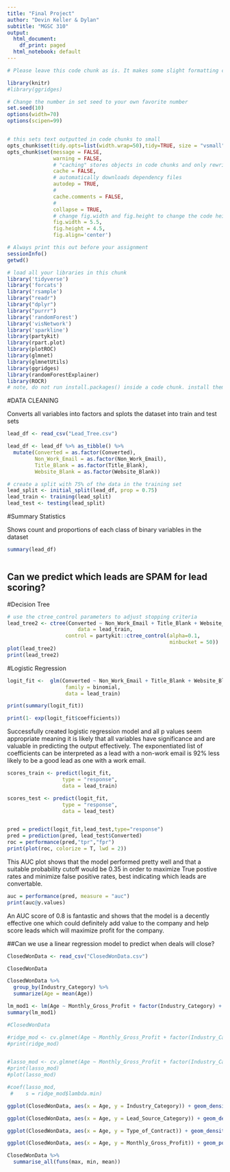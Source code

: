 ```yaml
---
title: "Final Project"
author: "Devin Keller & Dylan"
subtitle: "MGSC 310"
output:
  html_document:
    df_print: paged
  html_notebook: default
---
```


```r

# Please leave this code chunk as is. It makes some slight formatting changes to alter the output to be more aesthetically pleasing. 

library(knitr)
#library(ggridges)

# Change the number in set seed to your own favorite number
set.seed(10)
options(width=70)
options(scipen=99)


# this sets text outputted in code chunks to small
opts_chunk$set(tidy.opts=list(width.wrap=50),tidy=TRUE, size = "vsmall")  
opts_chunk$set(message = FALSE,                                          
               warning = FALSE,
               # "caching" stores objects in code chunks and only rewrites if you change things
               cache = FALSE,                               
               # automatically downloads dependency files
               autodep = TRUE,
               # 
               cache.comments = FALSE,
               # 
               collapse = TRUE,
               # change fig.width and fig.height to change the code height and width by default
               fig.width = 5.5,  
               fig.height = 4.5,
               fig.align='center')


```

```r

# Always print this out before your assignment
sessionInfo()
getwd()

```


<!-- ### start answering your problem set here -->
<!-- You may export your homework in either html or pdf, with the former usually being easier. 
     To export or compile your Rmd file: click above on 'Knit' then 'Knit to HTML' -->
<!-- Be sure to submit both your .Rmd file and the compiled .html or .pdf file for full credit -->


```r

# load all your libraries in this chunk 
library('tidyverse')
library('forcats')
library('rsample')
library("readr")
library("dplyr")
library("purrr")
library('randomForest')
library('visNetwork')
library('sparkline')
library(partykit)
library(rpart.plot)  
library(plotROC)
library(glmnet)
library(glmnetUtils)
library(ggridges)
library(randomForestExplainer)
library(ROCR)
# note, do not run install.packages() inside a code chunk. install them in the console outside of a code chunk. 

```



#DATA CLEANING

Converts all variables into factors and splots the dataset into train and test sets

```r
lead_df <- read_csv("Lead_Tree.csv")

lead_df <- lead_df %>% as_tibble() %>%
  mutate(Converted = as.factor(Converted),
         Non_Work_Email = as.factor(Non_Work_Email),
         Title_Blank = as.factor(Title_Blank),
         Website_Blank = as.factor(Website_Blank))

# create a split with 75% of the data in the training set
lead_split <- initial_split(lead_df, prop = 0.75)
lead_train <- training(lead_split)
lead_test <- testing(lead_split)


```


#Summary Statistics

Shows count and proportions of each class of binary variables in the dataset

```r


summary(lead_df)



```


## Can we predict which leads are SPAM for lead scoring?

#Decision Tree

```r

# use the ctree_control parameters to adjust stopping criteria
lead_tree2 <- ctree(Converted ~ Non_Work_Email + Title_Blank + Website_Blank, 
                       data = lead_train,
                   control = partykit::ctree_control(alpha=0.1, 
                                                     minbucket = 50))
plot(lead_tree2)
print(lead_tree2)


```


#Logistic Regression

```r

logit_fit <-  glm(Converted ~ Non_Work_Email + Title_Blank + Website_Blank,
                   family = binomial,
                   data = lead_train)

print(summary(logit_fit))

print(1- exp(logit_fit$coefficients))

```

Successfully created logistic regression model and all p values seem appropriate meaning it is likely that all variables have significance and are valuable in predicting the output effectively. The exponentiated list of coefficients can be interpreted as a lead with a non-work email is 92% less likely to be a good lead as one with a work email.


```r

scores_train <- predict(logit_fit,
                  type = "response", 
                  data = lead_train)

scores_test <- predict(logit_fit,
                  type = "response", 
                  data = lead_test)


pred = predict(logit_fit,lead_test,type="response")
pred = prediction(pred, lead_test$Converted)
roc = performance(pred,"tpr","fpr")
print(plot(roc, colorize = T, lwd = 2))

```

This AUC plot shows that the model performed pretty well and that a suitable probability cutoff would be 0.35 in order to maximize True postive rates and minimize false positive rates, best indicating which leads are convertable.

```r

auc = performance(pred, measure = "auc")
print(auc@y.values)

```

An AUC score of 0.8 is fantastic and shows that the model is a decently effective one which could definitely add value to the company and help score leads which will maximize profit for the company.





##Can we use a linear regression model to predict when deals will close?

```r
ClosedWonData <- read_csv("ClosedWonData.csv")

ClosedWonData

ClosedWonData %>%
  group_by(Industry_Category) %>%
  summarize(Age = mean(Age)) 

lm_mod1 <- lm(Age ~ Monthly_Gross_Profit + factor(Industry_Category) + Estimated_Annual_Revenue + factor(Lead_Source_Category) + factor(Type_of_Contract) + Total_Value + Contract_Length_Months, data = ClosedWonData)
summary(lm_mod1)

```

```r

#ClosedWonData

#ridge_mod <- cv.glmnet(Age ~ Monthly_Gross_Profit + factor(Industry_Category) + Estimated_Annual_Revenue + factor(Lead_Source_Category) + factor(Type_of_Contract) + Total_Value + Contract_Length_Months, data = ClosedWonData, alpha=0)
#print(ridge_mod)


#lasso_mod <- cv.glmnet(Age ~ Monthly_Gross_Profit + factor(Industry_Category) + Estimated_Annual_Revenue + factor(Lead_Source_Category) + factor(Type_of_Contract) + Total_Value + Contract_Length_Months, data = ClosedWonData, alpha=1)
#print(lasso_mod)
#plot(lasso_mod)

#coef(lasso_mod,
 #    s = ridge_mod$lambda.min)

ggplot(ClosedWonData, aes(x = Age, y = Industry_Category)) + geom_density_ridges2()

ggplot(ClosedWonData, aes(x = Age, y = Lead_Source_Category)) + geom_density_ridges2()

ggplot(ClosedWonData, aes(x = Age, y = Type_of_Contract)) + geom_density_ridges2()

ggplot(ClosedWonData, aes(x = Age, y = Monthly_Gross_Profit)) + geom_point() + geom_smooth(method = "lm", color = "red")


```

```r

ClosedWonData %>%
  summarise_all(funs(max, min, mean))


```





